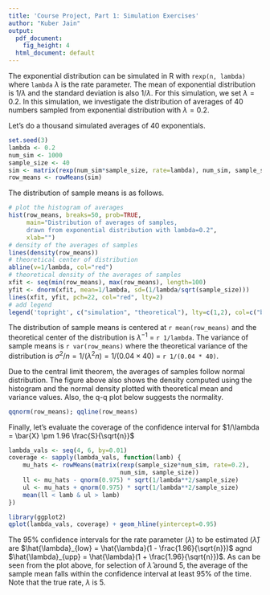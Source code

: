 ```yaml
---
title: 'Course Project, Part 1: Simulation Exercises'
author: "Kuber Jain"
output:
  pdf_document:
    fig_height: 4
  html_document: default
---
```




The exponential distribution can be simulated in R with `rexp(n, lambda)` where
`lambda` $\lambda$ is the rate parameter. The mean of exponential distribution is 
$1/\lambda$ and the standard deviation is also $1/\lambda$. For this simulation,
we set $\lambda=0.2$. In this simulation, we investigate the distribution of
averages of 40 numbers sampled from exponential distribution with $\lambda=0.2$.

Let's do a thousand simulated averages of 40 exponentials.

```r
set.seed(3)
lambda <- 0.2
num_sim <- 1000
sample_size <- 40
sim <- matrix(rexp(num_sim*sample_size, rate=lambda), num_sim, sample_size)
row_means <- rowMeans(sim)
```

The distribution of sample means is as follows.

```r
# plot the histogram of averages
hist(row_means, breaks=50, prob=TRUE,
     main="Distribution of averages of samples,
     drawn from exponential distribution with lambda=0.2",
     xlab="")
# density of the averages of samples
lines(density(row_means))
# theoretical center of distribution
abline(v=1/lambda, col="red")
# theoretical density of the averages of samples
xfit <- seq(min(row_means), max(row_means), length=100)
yfit <- dnorm(xfit, mean=1/lambda, sd=(1/lambda/sqrt(sample_size)))
lines(xfit, yfit, pch=22, col="red", lty=2)
# add legend
legend('topright', c("simulation", "theoretical"), lty=c(1,2), col=c("black", "red"))
```

The distribution of sample means is centered at `r mean(row_means)`
and the theoretical center of the distribution is $\lambda^{-1}$ = `r 1/lambda`.
The variance of sample means is `r var(row_means)` where the theoretical variance
of the distribution is $\sigma^2 / n = 1/(\lambda^2 n) = 1/(0.04 \times 40)$ =
`r 1/(0.04 * 40)`.

Due to the central limit theorem, the averages of samples follow normal
distribution. The figure above also shows the density computed using the histogram and the
normal density plotted with theoretical mean and variance values. Also, the
q-q plot below suggests the normality.

```r
qqnorm(row_means); qqline(row_means)
```

Finally, let's evaluate the coverage of the confidence interval for
$1/\lambda = \bar{X} \pm 1.96 \frac{S}{\sqrt{n}}$

```r
lambda_vals <- seq(4, 6, by=0.01)
coverage <- sapply(lambda_vals, function(lamb) {
    mu_hats <- rowMeans(matrix(rexp(sample_size*num_sim, rate=0.2),
                               num_sim, sample_size))
    ll <- mu_hats - qnorm(0.975) * sqrt(1/lambda**2/sample_size)
    ul <- mu_hats + qnorm(0.975) * sqrt(1/lambda**2/sample_size)
    mean(ll < lamb & ul > lamb)
})

library(ggplot2)
qplot(lambda_vals, coverage) + geom_hline(yintercept=0.95)
```

The 95% confidence intervals for the rate parameter ($\lambda$) to be estimated
($\hat{\lambda}$) are
$\hat{\lambda}_{low} = \hat{\lambda}(1 - \frac{1.96}{\sqrt{n}})$ agnd
$\hat{\lambda}_{upp} = \hat{\lambda}(1 + \frac{1.96}{\sqrt{n}})$.
As can be seen from the plot above, for selection of $\hat{\lambda}$ around 5,
the average of the sample mean falls within the confidence interval at least 95% of the time.
Note that the true rate, $\lambda$ is 5.



